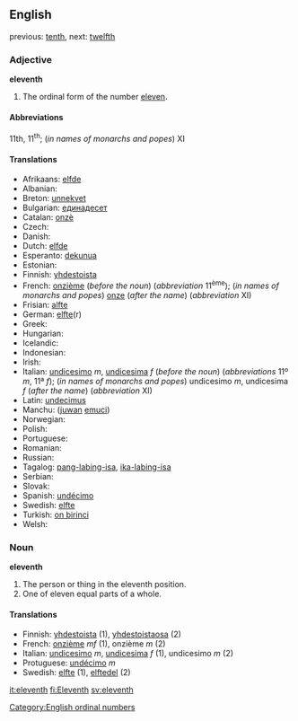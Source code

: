 ==English==

previous: [[tenth]], next: [[twelfth]]

===Adjective===
'''eleventh'''
# The ordinal form of the number [[eleven]].

====Abbreviations====
11th, 11<sup>th</sup>; (''in names of monarchs and popes'') XI

====Translations====

*Afrikaans: [[elfde]]
*Albanian: [[]]
*Breton: [[unnekvet]]
*Bulgarian: [[единадесет]]
*Catalan: [[onzè]]
*Czech: [[]]
*Danish: [[]]
*Dutch: [[elfde]]
*Esperanto: [[dekunua]]
*Estonian: [[]]
*Finnish: [[yhdestoista]]
*French: [[onzième]] (''before the noun'') (''abbreviation'' 11<sup>ème</sup>); (''in names of monarchs and popes'') [[onze]] (''after the name'') (''abbreviation'' XI)
*Frisian: [[alfte]]
*German: [[elfte]](r)
*Greek: [[]]
*Hungarian: [[]]
*Icelandic: [[]]
*Indonesian: [[]]
*Irish: [[]]
*Italian: [[undicesimo]] ''m'', [[undicesima]] ''f'' (''before the noun'') (''abbreviations'' 11º ''m'', 11ª ''f''); (''in names of monarchs and popes'') undicesimo ''m'', undicesima ''f'' (''after the name'') (''abbreviation'' XI)
*Latin: [[undecimus]]
*Manchu: ([[juwan]] [[emuci]])
*Norwegian: [[]]
*Polish: [[]]
*Portuguese: [[]]
*Romanian: [[]]
*Russian: [[]]
*Tagalog: [[pang-labing-isa]], [[ika-labing-isa]]
*Serbian: [[]]
*Slovak: [[]]
*Spanish: [[undécimo]] 
*Swedish: [[elfte]]
*Turkish: [[on birinci]]
*Welsh: [[]]

===Noun===
'''eleventh'''

#The person or thing in the eleventh position.
#One of eleven equal parts of a whole.

====Translations====

*Finnish: [[yhdestoista]] (1), [[yhdestoistaosa]] (2)
*French: [[onzième]] ''mf'' (1), onzième ''m'' (2)
*Italian: [[undicesimo]] ''m'', [[undicesima]] ''f'' (1), undicesimo ''m'' (2)
*Protuguese: [[undécimo]] ''m''
*Swedish: [[elfte]] (1), [[elftedel]] (2)

[[Category:English ordinal numbers]]

[[it:eleventh]]
[[fi:Eleventh]]
[[sv:eleventh]]